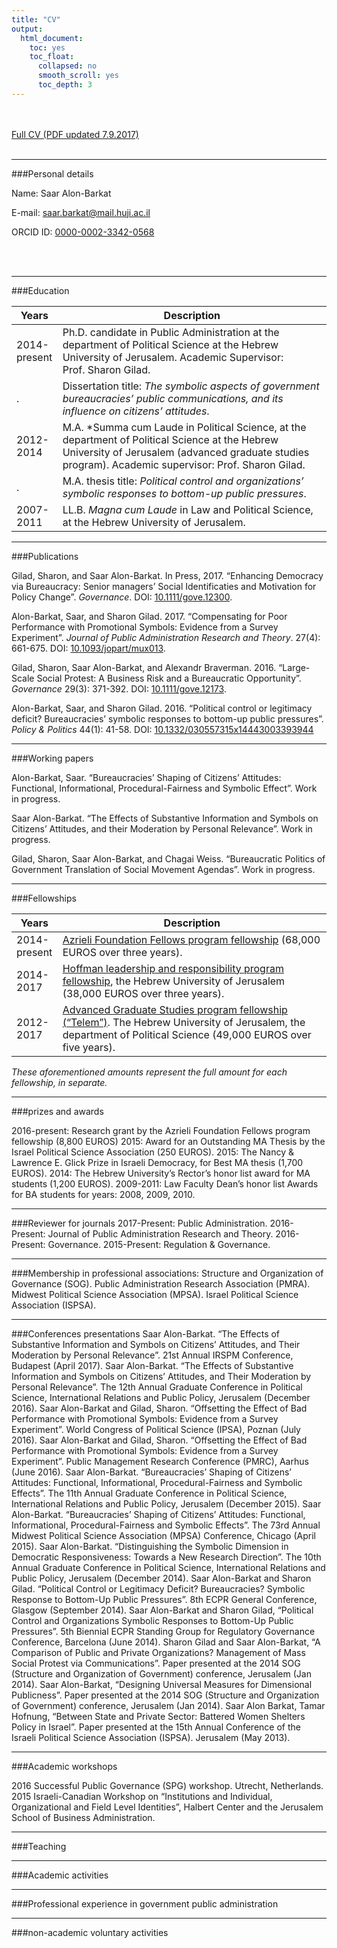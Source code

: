 ```yaml
---
title: "CV"
output:  
  html_document:
    toc: yes
    toc_float:
      collapsed: no
      smooth_scroll: yes
      toc_depth: 3
---
```

<br><br>
[Full CV (PDF updated 7.9.2017)](https://github.com/saaralonbarkat/personal-site/raw/master/SAAR%20ALON%20BARKAT%20CV%207.9.17.pdf) 
<br><br>

---




###Personal details

Name: Saar Alon-Barkat

E-mail: [saar.barkat@mail.huji.ac.il](mailto:saar.barkat@mail.huji.ac.il) 

ORCID ID: [0000-0002-3342-0568](http://orcid.org/0000-0002-3342-0568)

<br><br>

---


###Education

Years        |Description
-------------|---------------------------------------------------------------------------
2014-present |Ph.D. candidate in Public Administration at the department of Political Science at the Hebrew University of Jerusalem. Academic Supervisor: Prof. Sharon Gilad.
.            |Dissertation title: *The symbolic aspects of government bureaucracies' public communications, and its influence on citizens' attitudes*.
2012-2014    |M.A. *Summa cum Laude in Political Science, at the department of Political Science at the Hebrew University of Jerusalem (advanced graduate studies program). Academic supervisor: Prof. Sharon Gilad.
.            |M.A. thesis title: *Political control and organizations' symbolic responses to bottom-up public pressures*.
2007-2011    |LL.B. *Magna cum Laude* in Law and Political Science, at the Hebrew University of Jerusalem.


---


###Publications


Gilad, Sharon, and Saar Alon-Barkat. In Press, 2017. "Enhancing Democracy via Bureaucracy: Senior managers' Social Identificaties and Motivation for Policy Change". *Governance*. DOI: [10.1111/gove.12300](https://doi.org/10.1111/gove.12300).  

Alon-Barkat, Saar, and Sharon Gilad. 2017. "Compensating for Poor Performance with Promotional Symbols: Evidence from a Survey Experiment". *Journal of Public Administration Research and Theory*. 27(4): 661-675. DOI: [10.1093/jopart/mux013](https://doi.org/10.1093/jopart/mux013).  

Gilad, Sharon, Saar Alon-Barkat, and Alexandr Braverman. 2016. "Large-Scale Social Protest: A Business Risk and a Bureaucratic Opportunity". *Governance* 29(3): 371-392. DOI: [10.1111/gove.12173](https://doi.org/10.1111/gove.12173).  

Alon-Barkat, Saar, and Sharon Gilad. 2016. "Political control or legitimacy deficit? Bureaucracies' symbolic responses to bottom-up public pressures". *Policy & Politics* 44(1): 41-58. DOI: [10.1332/030557315x14443003393944](https://doi.org/10.1332/030557315x14443003393944)



---


###Working papers

Alon-Barkat, Saar. "Bureaucracies' Shaping of Citizens' Attitudes: Functional, Informational, Procedural-Fairness and Symbolic Effect". Work in progress.

Saar Alon-Barkat. "The Effects of Substantive Information and Symbols on Citizens' Attitudes, and their Moderation by Personal Relevance". Work in progress.

Gilad, Sharon, Saar Alon-Barkat, and Chagai Weiss. "Bureaucratic Politics of Government Translation of Social Movement Agendas". Work in progress.



---


###Fellowships

Years        |Description
-------------|---------------------------------------------------------------------------
2014-present |[Azrieli Foundation Fellows program fellowship](http://fellows.azrielifoundation.org/) (68,000 EUROS over three years).
2014-2017    |[Hoffman leadership and responsibility program fellowship](http://hoffman-program.huji.ac.il/page/3), the Hebrew University of Jerusalem (38,000 EUROS over three years).
2012-2017    |[Advanced Graduate Studies program fellowship ("Telem")](http://en.politics.huji.ac.il/book/program-advanced-degrees-telem). The Hebrew University of Jerusalem, the department of Political Science (49,000 EUROS over five years).

*These aforementioned amounts represent the full amount for each fellowship, in separate.*



---


###prizes and awards

2016-present: Research grant by the Azrieli Foundation Fellows program fellowship (8,800 EUROS)
2015: Award for an Outstanding MA Thesis by the Israel Political Science Association (250 EUROS).
2015: The Nancy & Lawrence E. Glick Prize in Israeli Democracy, for Best MA thesis (1,700 EUROS).
2014: The Hebrew University's Rector's honor list award for MA students (1,200 EUROS).
2009-2011: Law Faculty Dean's honor list Awards for BA students for years: 2008, 2009, 2010.


---


###Reviewer for journals 
2017-Present: Public Administration.
2016-Present: Journal of Public Administration Research and Theory.
2016-Present: Governance. 
2015-Present: Regulation & Governance.


---


###Membership in professional associations:
Structure and Organization of Governance (SOG).
Public Administration Research Association (PMRA).
Midwest Political Science Association (MPSA).
Israel Political Science Association (ISPSA).



---


###Conferences presentations
Saar Alon-Barkat. "The Effects of Substantive Information and Symbols on Citizens' Attitudes, and Their Moderation by Personal Relevance". 21st Annual IRSPM Conference, Budapest (April 2017).
Saar Alon-Barkat. "The Effects of Substantive Information and Symbols on Citizens' Attitudes, and Their Moderation by Personal Relevance". The 12th Annual Graduate Conference in Political Science, International Relations and Public Policy, Jerusalem (December 2016).
Saar Alon-Barkat and Gilad, Sharon. "Offsetting the Effect of Bad Performance with Promotional Symbols: Evidence from a Survey Experiment". World Congress of Political Science (IPSA), Poznan (July 2016).
Saar Alon-Barkat and Gilad, Sharon. "Offsetting the Effect of Bad Performance with Promotional Symbols: Evidence from a Survey Experiment". Public Management Research Conference (PMRC), Aarhus (June 2016).
Saar Alon-Barkat. "Bureaucracies' Shaping of Citizens' Attitudes: Functional, Informational, Procedural-Fairness and Symbolic Effects". The 11th Annual Graduate Conference in Political Science, International Relations and Public Policy, Jerusalem (December 2015).
Saar Alon-Barkat. "Bureaucracies' Shaping of Citizens' Attitudes: Functional, Informational, Procedural-Fairness and Symbolic Effects". The 73rd Annual Midwest Political Science Association (MPSA) Conference, Chicago (April 2015).
Saar Alon-Barkat. "Distinguishing the Symbolic Dimension in Democratic Responsiveness: Towards a New Research Direction". The 10th Annual Graduate Conference in Political Science, International Relations and Public Policy, Jerusalem (December 2014).
Saar Alon-Barkat and Sharon Gilad. "Political Control or Legitimacy Deficit? Bureaucracies? Symbolic Response to Bottom-Up Public Pressures". 8th ECPR General Conference, Glasgow (September 2014).
Saar Alon-Barkat and Sharon Gilad, "Political Control and Organizations Symbolic Responses to Bottom-Up Public Pressures". 5th Biennial ECPR Standing Group for Regulatory Governance Conference, Barcelona (June 2014).
Sharon Gilad and Saar Alon-Barkat, "A Comparison of Public and Private Organizations? Management of Mass Social Protest via Communications". Paper presented at the 2014 SOG (Structure and Organization of Government) conference, Jerusalem (Jan 2014).
Saar Alon-Barkat, "Designing Universal Measures for Dimensional Publicness". Paper presented at the 2014 SOG (Structure and Organization of Government) conference, Jerusalem (Jan 2014).
Saar Alon Barkat, Tamar Hofnung, "Between State and Private Sector: Battered Women Shelters Policy in Israel". Paper presented at the 15th Annual Conference of the Israeli Political Science Association (ISPSA). Jerusalem (May 2013).


---


###Academic workshops 

2016 Successful Public Governance (SPG) workshop. Utrecht, Netherlands.
2015 Israeli-Canadian Workshop on "Institutions and Individual, Organizational and Field Level Identities", Halbert Center and the Jerusalem School of Business Administration.


---


###Teaching




---


###Academic activities



---



###Professional experience in government public administration


---



###non-academic voluntary activities





